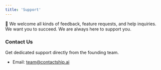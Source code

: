 ```yaml
---
title: 'Support'
---
```


🙏 We welcome all kinds of feedback, feature requests, and help inquiries. We want you to succeed. We are always here to support you.

### Contact Us

Get dedicated support directly from the founding team.

- Email: [team@contactship.ai](mailto:team@contactship.ai)

